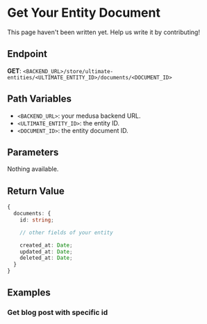 # Get Your Entity Document


<Callout type="info" emoji="ℹ️">
  This page haven't been written yet. Help us write it by contributing!
</Callout>

## Endpoint
**GET**: `<BACKEND_URL>/store/ultimate-entities/<ULTIMATE_ENTITY_ID>/documents/<DOCUMENT_ID>`


## Path Variables

- `<BACKEND_URL>`: your medusa backend URL.
- `<ULTIMATE_ENTITY_ID>`: the entity ID.
- `<DOCUMENT_ID>`: the entity document ID.

## Parameters

Nothing available.

## Return Value

```ts
{
  documents: {
    id: string;

    // other fields of your entity

    created_at: Date;
    updated_at: Date;
    deleted_at: Date;
  }
}
```

## Examples

### Get blog post with specific id
